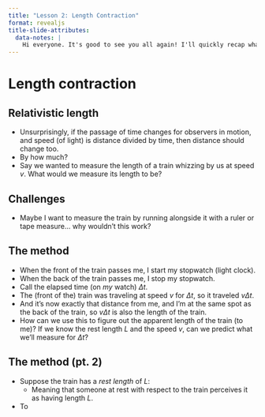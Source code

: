 ```yaml
---
title: "Lesson 2: Length Contraction"
format: revealjs
title-slide-attributes:
  data-notes: |
    Hi everyone. It's good to see you all again! I'll quickly recap what we covered last time and then dive right into this lesson. Last time, we discussed the axioms of relativity and time dilation. Can someone remind me what the two axioms of relativity were? (All inertial reference frames equivalent, and the speed of light is constant.) And can someone remind me of what time dilation is and what the equation for time dilation is?
---
```


# Length contraction

## Relativistic length

* Unsurprisingly, if the passage of time changes for observers in motion, [and speed (of light) is distance divided by time,]{.fragment} [then distance should change too.]{.fragment}
* By how much?
* Say we wanted to measure the length of a train whizzing by us at speed $v$. [What would we measure its length to be?]{.fragment}

## Challenges

* Maybe I want to measure the train by running alongside it with a ruler or tape measure... [why wouldn't this work?]{.fragment}

## The method

* When the front of the train passes me, I start my stopwatch (light clock).
* When the back of the train passes me, I stop my stopwatch.
* Call the elapsed time (on _my_ watch) $\Delta t$.
* The (front of the) train was traveling at speed $v$ for $\Delta t$, so it traveled $v\Delta t$.
* And it's now exactly that distance from me, and I'm at the same spot as the back of the train, [so $v\Delta t$ is also the length of the train.]{.fragment}
* How can we use this to figure out the apparent length of the train (to me)? If we know the rest length $L$ and the speed $v$, can we predict what we'll measure for $\Delta t$?

## The method (pt. 2)




* Suppose the train has a _rest length_ of $L$:
	* Meaning that someone at rest with respect to the train perceives it as having length $L$.
* To
